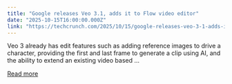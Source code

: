 ```yaml
---
title: "Google releases Veo 3.1, adds it to Flow video editor"
date: "2025-10-15T16:00:00.000Z"
link: "https://techcrunch.com/2025/10/15/google-releases-veo-3-1-adds-it-to-flow-video-editor/"
---
```


Veo 3 already has edit features such as adding reference images to drive a character, providing the first and last frame to generate a clip using AI, and the ability to extend an existing video based ...

[Read more](https://techcrunch.com/2025/10/15/google-releases-veo-3-1-adds-it-to-flow-video-editor/)
